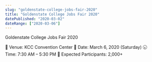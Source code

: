 ```yaml
---
slug: "goldenstate-college-jobs-fair-2020"
title: "Goldenstate College Jobs Fair 2020"
datePublished: "2020-03-02"
dateRange: ["2020-03-06"]
---
```


<!--- content start --->

Goldenstate College Jobs Fair 2020

📍 Venue: KCC Convention Center
📅 Date: March 6, 2020 (Saturday)
🕢 Time: 7:30 AM – 5:30 PM
👥 Expected Participants: 2,000+

<!--- content end --->